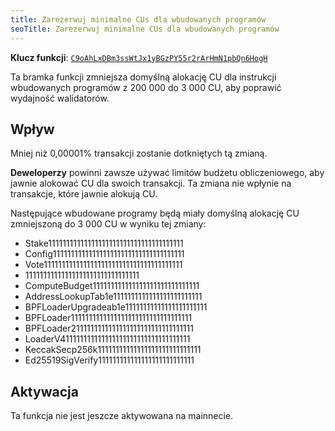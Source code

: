 ```yaml
---
title: Zarezerwuj minimalne CUs dla wbudowanych programów
seoTitle: Zarezerwuj minimalne CUs dla wbudowanych programów
---
```


**Klucz funkcji**:
[`C9oAhLxDBm3ssWtJx1yBGzPY55r2rArHmN1pbQn6HogH`](https://explorer.solana.com/address/C9oAhLxDBm3ssWtJx1yBGzPY55r2rArHmN1pbQn6HogH)

Ta bramka funkcji zmniejsza domyślną alokację CU dla instrukcji wbudowanych
programów z 200 000 do 3 000 CU, aby poprawić wydajność walidatorów.

## Wpływ

Mniej niż 0,00001% transakcji zostanie dotkniętych tą zmianą.

**Deweloperzy** powinni zawsze używać limitów budżetu obliczeniowego, aby jawnie
alokować CU dla swoich transakcji. Ta zmiana nie wpłynie na transakcje, które
jawnie alokują CU.

Następujące wbudowane programy będą miały domyślną alokację CU zmniejszoną do 3
000 CU w wyniku tej zmiany:

- Stake11111111111111111111111111111111111111
- Config1111111111111111111111111111111111111
- Vote111111111111111111111111111111111111111
- 11111111111111111111111111111111
- ComputeBudget111111111111111111111111111111
- AddressLookupTab1e1111111111111111111111111
- BPFLoaderUpgradeab1e11111111111111111111111
- BPFLoader1111111111111111111111111111111111
- BPFLoader2111111111111111111111111111111111
- LoaderV411111111111111111111111111111111111
- KeccakSecp256k11111111111111111111111111111
- Ed25519SigVerify111111111111111111111111111

## Aktywacja

Ta funkcja nie jest jeszcze aktywowana na mainnecie.
